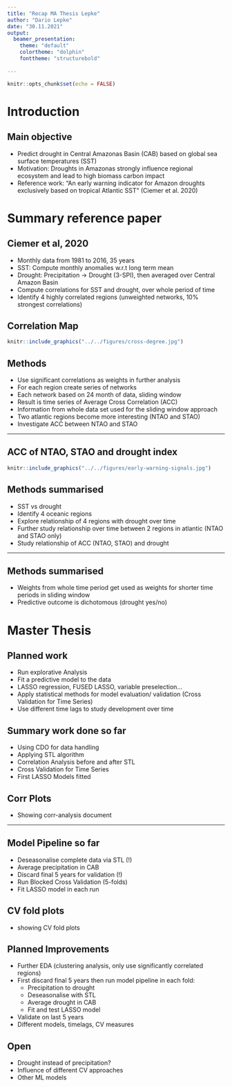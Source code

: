 ```yaml
---
title: "Recap MA Thesis Lepke"
author: "Dario Lepke"
date: "30.11.2021"
output: 
  beamer_presentation:
    theme: "default"
    colortheme: "dolphin"
    fonttheme: "structurebold"
    
---
```


```r
knitr::opts_chunk$set(echo = FALSE)
```

# Introduction
## Main objective 

- Predict drought in Central Amazonas Basin (CAB)
based on global sea surface temperatures (SST)
- Motivation: Droughts in Amazonas strongly influence  regional ecosystem and lead to high biomass carbon impact
- Reference work: "An early warning indicator for Amazon droughts exclusively based on tropical Atlantic SST" (Ciemer et al. 2020)


# Summary reference paper
## Ciemer et al, 2020
- Monthly data from 1981 to 2016, 35 years
- SST: Compute monthly anomalies w.r.t long term mean
- Drought: Precipitation -> Drought (3-SPI), then averaged over Central Amazon Basin
- Compute correlations for SST and drought, over whole period of time
- Identify 4 highly correlated regions (unweighted networks, 10% strongest correlations)


## Correlation Map
```r
knitr::include_graphics("../../figures/cross-degree.jpg")
```

## Methods
- Use significant correlations as weights in further analysis
- For each region create series of networks
- Each network based on 24 month of data, sliding window
- Result is time series of Average Cross Correlation (ACC)
- Information from whole data set used for the sliding window approach
- Two atlantic regions become more interesting (NTAO and STAO)
- Investigate ACC between NTAO and STAO

***
## ACC of NTAO, STAO and drought index
```r
knitr::include_graphics("../../figures/early-warning-signals.jpg")
```

## Methods summarised
- SST vs drought
- Identify 4 oceanic regions
- Explore relationship of 4 regions with drought over time
- Further study relationship over time between 2 regions in atlantic (NTAO and STAO only)
- Study relationship of ACC (NTAO, STAO) and drought

***

## Methods summarised
- Weights from whole time period get used as weights
  for shorter time periods in sliding window
- Predictive outcome is dichotomous (drought yes/no)


# Master Thesis
## Planned work

- Run explorative Analysis 
- Fit a predictive model to the data
- LASSO regression, FUSED LASSO, variable preselection...
- Apply statistical methods for model evaluation/ validation (Cross Validation for Time Series)
- Use different time lags to study development over time


## Summary work done so far

- Using CDO for data handling
- Applying STL algorithm
- Correlation Analysis before and after STL
- Cross Validation for Time Series
- First LASSO Models fitted

## Corr Plots

- Showing corr-analysis document

***

## Model Pipeline so far

- Deseasonalise complete data via STL (!)
- Average precipitation in CAB
- Discard final 5 years for validation (!)
- Run Blocked Cross Validation (5-folds)
- Fit LASSO model in each run

## CV fold plots

- showing CV fold plots

## Planned Improvements

- Further EDA (clustering analysis, only use significantly correlated regions)
- First discard final 5 years then run model pipeline in each fold:
  - Precipitation to drought
  - Deseasonalise with STL
  - Average drought in CAB
  - Fit and test LASSO model
- Validate on last 5 years
- Different models, timelags, CV measures


## Open

- Drought instead of precipitation?
- Influence of different CV approaches
- Other ML models







